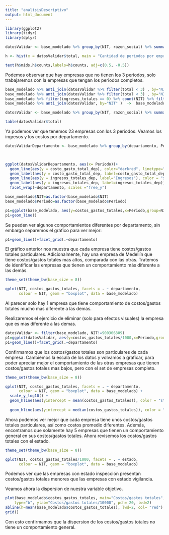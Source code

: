 ```yaml
---
title: "analisisDescriptivo"
output: html_document
---
```



```r
library(ggplot2)
library(tidyr)
library(dplyr)

datosValidar <- base_modelado %>% group_by(NIT, razon_social) %>% summarise(total=n())

h <- hist(x = datosValidar$total, main = "Cantidad de periodos por empresa",  xlab = "Cantidad de periodos", ylab = "Empresas", breaks=3)

text(h$mids,h$counts,labels=h$counts, adj=c(0.5, -0.5))

```
Podemos observar que hay empresas que no tienen los 3 periodos, solo trabajaremos con la empresas que tengan los periodos completos.

```r

base_modelado %>% anti_join(datosValidar %>% filter(total < 3) , by="NIT" ) %>% group_by(NIT, razon_social) %>% summarise(total=n()) %>% arrange(desc(total))
base_modelado %>% anti_join(datosValidar %>% filter(total < 3) , by="NIT" ) ->  base_modelado
base_modelado %>% filter(ingresos_totales == 0) %>% count(NIT) %>% filter(n==3) -> datosValidar
base_modelado %>% anti_join(datosValidar, by="NIT" )  ->  base_modelado

datosValidar <- base_modelado %>% group_by(NIT, razon_social) %>% summarise(total=n())

table(datosValidar$total)

```
Ya podemos ver que tenemos 23 empresas con los 3 periodos. Veamos los ingresos y los costos por departamento.

```r
datosValidarDepartamento <- base_modelado %>% group_by(departamento, Periodo) %>% summarise(costo_gasto_total_dep = sum(costos_gastos_totales) / 1000000,
                                                                                           ingresos_totales_dep = sum(ingresos_totales) / 1000000)


ggplot(datosValidarDepartamento, aes(x= Periodo))+
  geom_line(aes(y = costo_gasto_total_dep), color="darkred", linetype="twodash")+
  geom_label(aes(y = costo_gasto_total_dep, label=costo_gasto_total_dep)) + 
  geom_line(aes(y = ingresos_totales_dep, label="Ingresos"), color = "steelblue")+
  geom_label(aes(y = ingresos_totales_dep, label=ingresos_totales_dep)) + 
  facet_wrap(~departamento, scales ="free_y")


```
```r
base_modelado$NIT=as.factor(base_modelado$NIT)
base_modelado$Periodo=as.factor(base_modelado$Periodo)

p1=ggplot(base_modelado, aes(y=costos_gastos_totales,x=Periodo,group=NIT,colour=departamento))
p1+geom_line()
```
Se pueden ver algunos comportamientos diferentes por departamento, sin embargo separemos el gráfico para ver mejor:
```r
p1+geom_line()+facet_grid(.~departamento)
```
El gráfico anterior nos muestra que cada empresa tiene costos/gastos totales particulares. Adicionalmente, hay una empresa de Medellín que tiene costos/gastos totales mas altos, comparada con las otras. Tratemos de identificar las empresas que tienen un comportamiento más diferente a las demás.

```r
theme_set(theme_bw(base_size = 8))

qplot(NIT, costos_gastos_totales, facets = . ~ departamento, 
      colour = NIT, geom = "boxplot", data = base_modelado)
```
Al parecer solo hay 1 empresa que tiene comportamiento de costos/gastos totales mucho mas diferente a las demás.

Realizaremos el ejercicio de eliminar (solo para efectos visuales) la empresa que es mas diferente a las demas.

```r
datosValidar <- filter(base_modelado, NIT!=900306309)
p1=ggplot(datosValidar, aes(y=costos_gastos_totales/1000,x=Periodo,group=NIT,colour=departamento))
p1+geom_line()+facet_grid(.~departamento)
```
Confirmamos que los costos/gastos totales son particulares de cada empresa.
Cambiemos la escala de los datos y volvamos a graficar, para poder apreciar mejor el comportamiento de las otras empresas que tienen costos/gastos totales mas bajos, pero con el set de empresas completo.
```r
theme_set(theme_bw(base_size = 8))

qplot(NIT, costos_gastos_totales, facets = . ~ departamento, 
      colour = NIT, geom = "boxplot", data = base_modelado) +
  scale_y_log10() + 
  geom_hline(aes(yintercept = mean(costos_gastos_totales)), color = "steelblue") +
  
  geom_hline(aes(yintercept = median(costos_gastos_totales)), color = "red")
```
Ahora podemos ver mejor que cada empresa tiene unos costos/gastos totales particulares, así como costos promedio diferentes. Además, encontramos que solamente hay 5 empresas que tienen un comportamiento general en sus costos/gastos totales.
Ahora revisemos los costos/gastos totales con el estado.

```r
theme_set(theme_bw(base_size = 8))

qplot(NIT, costos_gastos_totales/1000, facets = . ~ estado, 
      colour = NIT, geom = "boxplot", data = base_modelado) 

```

Podemos ver que las empresas con estado inspección presentan costos/gastos totales menores que las empresas con estado vigilancia.

Veamos ahora la dispersion de nuestra variable objetivo.

```r
plot(base_modelado$costos_gastos_totales, main="Costos/gastos totales",
	type="b", ylab="Costos/gastos totales/10000", pch= 20, lwd=2)
abline(h=mean(base_modelado$costos_gastos_totales), lwd=2, col= "red")
grid()

```
Con esto confirmamos que la dispersion de los costos/gastos totales no tiene un comportamiento general.


